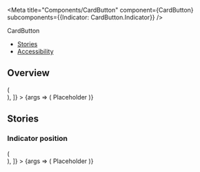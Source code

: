


<Meta
  title="Components/CardButton"
  component={CardButton}
  subcomponents={{Indicator: CardButton.Indicator}}
/>

<PageHeader>CardButton</PageHeader>

- [Stories](#stories)
- [Accessibility](#accessibility)

## Overview

<Canvas>
  <Story
    name="Default"
    decorators={[
      Story => (
        <div
          style={{
            background: 'var(--gray-20)',
            padding: 96,
            display: 'flex',
            justifyContent: 'space-evenly',
          }}
        >
          <Story />
        </div>
      ),
    ]}
  >
    {args => (
      <CardButton {...args} width="150px" height="150px">
        <CardButton.Indicator slot="top-left" />
        <Flex justifyContent="center" alignItems="center" fullHeight>
          <Text color="text-gray-50" size="xsmall" weight="bold">
            Placeholder
          </Text>
        </Flex>
      </CardButton>
    )}
  </Story>
</Canvas>

<ArgsTable story="Default" />

## Stories

### Indicator position

<Canvas>
  <Story
    name="Indicator position"
    decorators={[
      Story => (
        <div
          style={{
            background: 'var(--gray-30)',
            padding: 96,
            display: 'flex',
            justifyContent: 'space-evenly',
            flexWrap: 'wrap',
            gap: 32,
          }}
        >
          <Story />
        </div>
      ),
    ]}
  >
    {args => (
      <CardButton {...args} width="150px" height="150px" defaultChecked={true}>
        <CardButton.Indicator slot="top-left" />
        <CardButton.Indicator slot="center-left" />
        <CardButton.Indicator slot="bottom-left" />
        <CardButton.Indicator slot="top-right" />
        <CardButton.Indicator slot="center-right" />
        <CardButton.Indicator slot="bottom-right" />
        <Flex justifyContent="center" alignItems="center" fullHeight>
          <Text color="text-gray-50" size="xsmall" weight="bold">
            Placeholder
          </Text>
        </Flex>
      </CardButton>
    )}
  </Story>
</Canvas>
